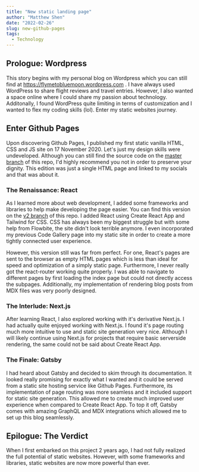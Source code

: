 ```yaml
---
title: "New static landing page"
author: "Matthew Shen"
date: "2022-02-26"
slug: new-github-pages
tags:
  - Technology
---
```


## Prologue: Wordpress

This story begins with my personal blog on Wordpress which you can still find at https://flymetobluemoon.wordpress.com . I have always used WordPress to share flight reviews and travel entries. However, I also wanted a space online where I could share my passion about technology. Additonally, I found WordPress quite limiting in terms of customization and I wanted to flex my coding skills (lol). Enter my static websites journey.

## Enter Github Pages

Upon discovering Github Pages, I published my first static vanilla HTML, CSS and JS site on 17 November 2020. Let's just my design skills were undeveloped. Although you can still find the source code on the [master branch](https://github.com/flyme2bluemoon/flyme2bluemoon.github.io/tree/master) of this repo, I'd highly recommend you not in order to preserve your dignity. This edition was just a single HTML page and linked to my socials and that was about it.

### The Renaissance: React

As I learned more about web development, I added some frameworks and libraries to help make developing the page easier. You can find this version on the [v2 branch](https://github.com/flyme2bluemoon/flyme2bluemoon.github.io/tree/v2) of this repo. I added React using Create React App and Tailwind for CSS. CSS has always been my biggest struggle but with some help from Flowbite, the site didn't look terrible anymore. I even incorporated my previous Code Gallery page into my static site in order to create a more tightly connected user experience.

However, this version still was far from perfect. For one, React's pages are sent to the browser as empty HTML pages which is less than ideal for speed and optimization of a simply static page. Furthermore, I never really got the react-router working quite properly. I was able to navigate to different pages by first loading the index page but could not directly access the subpages. Additionally, my implementation of rendering blog posts from MDX files was very poorly designed.

### The Interlude: Next.js

After learning React, I also explored working with it's derivative Next.js. I had actually quite enjoyed working with Next.js. I found it's page routing much more intuitive to use and static site generation very nice. Although I will likely continue using Next.js for projects that require basic serverside rendering, the same could not be said about Create React App.

### The Finale: Gatsby

I had heard about Gatsby and decided to skim through its documentation. It looked really promising for exactly what I wanted and it could be served from a static site hosting service like Github Pages. Furthermore, its implementation of page routing was more seamless and it included support for static site generation. This allowed me to create much improved user experience when compared to Create React App. To top it off, Gatsby comes with amazing GraphQL and MDX integrations which allowed me to set up this blog seamlessly.

## Epilogue: The Verdict

When I first embarked on this project 2 years ago, I had not fully realized the full potential of static websites. However, with some frameworks and libraries, static websites are now more powerful than ever.
